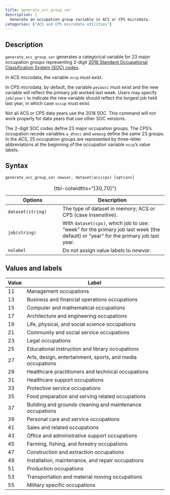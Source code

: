 ```yaml
---
title: generate_occ_group_var
description: |
  Generate an occupation group variable in ACS or CPS microdata.
categories: ["ACS and CPS microdata utilities"]
---
```


## Description

`generate_occ_group_var` generates a categorical variable for 23 major occupation groups representing 2-digit [2018 Standard Occupational Classification System (SOC) codes](https://www.bls.gov/soc/2018/major_groups.htm).

In ACS microdata, the variable `occp` must exist.

In CPS microdata, by default, the variable `peioocc` must exist and the new variable will reflect the primary job worked last week. Users may specify `job(year)` to indicate the new variable should reflect the longest job held last year, in which case `occup` must exist.

::: callout-caution
Not all ACS or CPS data years use the 2018 SOC. This command will not work properly for data years that use other SOC versions.
:::

The 2-digit SOC codes define 23 major occupation groups. The CPS's occupation recode variables `a_dtocc` and `wemocg` define the same 23 groups. In the ACS, 25 occupation groups are represented by three-letter abbreviations at the beginning of the occupation variable `occp`'s value labels.

## Syntax

``` stata
generate_occ_group_var newvar, dataset(acs|cps) [options]
```

| Options           | Description                                                                                                                        |
|-------------------------|-----------------------------------------------|
| `dataset(string)` | The type of dataset in memory; ACS or CPS (case insensitive).                                                                      |
| `job(string)`     | With `dataset(cps)`, which job to use: "week" for the primary job last week (the default) or "year" for the primary job last year. |
| `nolabel`         | Do not assign value labels to *newvar*.                                                                                            |

: {tbl-colwidths="\[30,70\]"}

## Values and labels

| Value | Label                                                      |
|-------|------------------------------------------------------------|
| 11    | Management occupations                                     |
| 13    | Business and financial operations occupations              |
| 15    | Computer and mathematical occupations                      |
| 17    | Architecture and engineering occupations                   |
| 19    | Life, physical, and social science occupations             |
| 21    | Community and social service occupations                   |
| 23    | Legal occupations                                          |
| 25    | Educational instruction and library occupations            |
| 27    | Arts, design, entertainment, sports, and media occupations |
| 29    | Healthcare practitioners and technical occupations         |
| 31    | Healthcare support occupations                             |
| 33    | Protective service occupations                             |
| 35    | Food preparation and serving related occupations           |
| 37    | Building and grounds cleaning and maintenance occupations  |
| 39    | Personal care and service occupations                      |
| 41    | Sales and related occupations                              |
| 43    | Office and administrative support occupations              |
| 45    | Farming, fishing, and forestry occupations                 |
| 47    | Construction and extraction occupations                    |
| 49    | Installation, maintenance, and repair occupations          |
| 51    | Production occupations                                     |
| 53    | Transportation and material moving occupations             |
| 55    | Military specific occupations                              |

